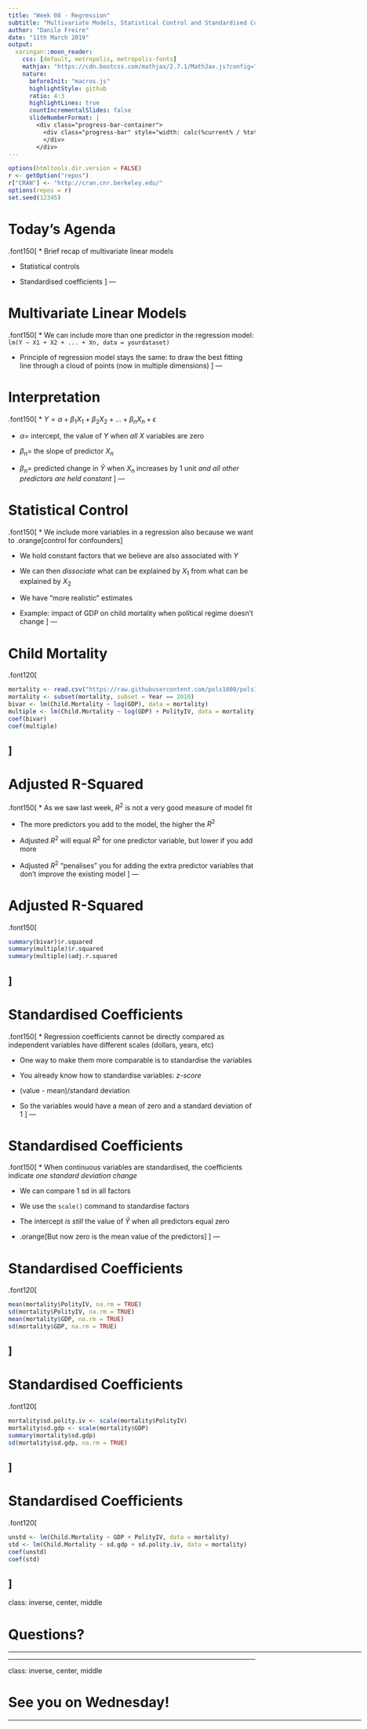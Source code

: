 ```yaml
---
title: "Week 08 - Regression"
subtitle: "Multivariate Models, Statistical Control and Standardised Coefficients<html><div style='float:left'></div><hr color='#EB811B' size=1px width=800px></html>"
author: "Danilo Freire"
date: "11th March 2019"
output: 
  xaringan::moon_reader:
    css: [default, metropolis, metropolis-fonts]
    mathjax: "https://cdn.bootcss.com/mathjax/2.7.1/MathJax.js?config=TeX-MML-AM_HTMLorMML"
    nature: 
      beforeInit: "macros.js"
      highlightStyle: github
      ratio: 4:3
      highlightLines: true
      countIncrementalSlides: false
      slideNumberFormat: |
        <div class="progress-bar-container">
          <div class="progress-bar" style="width: calc(%current% / %total% * 100%);">
          </div>
        </div>
---
```


```r
options(htmltools.dir.version = FALSE)
r <- getOption("repos")
r["CRAN"] <- "http://cran.cnr.berkeley.edu/"
options(repos = r)
set.seed(12345)
```

<style>

.remark-slide-number {
  position: inherit;
}

.remark-slide-number .progress-bar-container {
  position: absolute;
  bottom: 0;
  height: 6px;
  display: block;
  left: 0;
  right: 0;
}

.remark-slide-number .progress-bar {
  height: 100%;
  background-color: #EB811B;
}

.orange {
  color: #EB811B;
}
</style>

# Today's Agenda

.font150[
* Brief recap of multivariate linear models

* Statistical controls

* Standardised coefficients
]
---

# Multivariate Linear Models

.font150[
* We can include more than one predictor in the regression model: `lm(Y ~ X1 + X2 + ... + Xn, data = yourdataset)`

* Principle of regression model stays the same: to draw the best fitting line through a cloud of points (now in multiple dimensions)
]
---

# Interpretation

.font150[
* $Y = \alpha + \beta_1 X_1 + \beta_2 X_2 + ... + \beta_n X_n + \epsilon$
  
* $\alpha =$ intercept, the value of $Y$ when _all_ $X$ variables are zero

* $\beta_n =$ the slope of predictor $X_n$

* $\beta_n =$ predicted change in $\hat{Y}$ when $X_n$ increases by 1 unit _and all other predictors are held constant_
]
---

# Statistical Control

.font150[
* We include more variables in a regression also because we want to .orange[control for confounders]

* We hold constant factors that we believe are also associated with $Y$

* We can then _dissociate_ what can be explained by $X_1$ from what can be explained by $X_2$

* We have "more realistic" estimates
 
* Example: impact of GDP on child mortality when political regime doesn't change
]
---

# Child Mortality

.font120[
```r
mortality <- read.csv("https://raw.githubusercontent.com/pols1600/pols1600.github.io/master/datasets/prediction/bivariate_data.csv")
mortality <- subset(mortality, subset = Year == 2010)
bivar <- lm(Child.Mortality ~ log(GDP), data = mortality)
multiple <- lm(Child.Mortality ~ log(GDP) + PolityIV, data = mortality)
coef(bivar)
coef(multiple)
```
]
---

# Adjusted R-Squared

.font150[
* As we saw last week, $R^2$ is not a very good measure of model fit

* The more predictors you add to the model, the higher the $R^2$

* Adjusted $R^2$ will equal $R^2$ for one predictor variable, but lower if you add more

* Adjusted $R^2$ "penalises" you for adding the extra predictor variables that don't improve the existing model
]
---

# Adjusted R-Squared

.font150[
```r
summary(bivar)$r.squared
summary(multiple)$r.squared
summary(multiple)$adj.r.squared
```
]
---

# Standardised Coefficients

.font150[
* Regression coefficients cannot be directly compared as independent variables have different scales (dollars, years, etc)

* One way to make them more comparable is to standardise the variables

* You already know how to standardise variables: _z-score_

* (value - mean)/standard deviation

* So the variables would have a mean of zero and a standard deviation of 1
]
---

# Standardised Coefficients

.font150[
* When continuous variables are standardised, the coefficients indicate _one standard deviation change_

* We can compare 1 sd in all factors

* We use the `scale()` command to standardise factors

* The intercept _is still_ the value of $\hat{Y}$ when all predictors equal zero

* .orange[But now zero is the mean value of the predictors]
]
---

# Standardised Coefficients

.font120[
```r
mean(mortality$PolityIV, na.rm = TRUE)
sd(mortality$PolityIV, na.rm = TRUE)
mean(mortality$GDP, na.rm = TRUE)
sd(mortality$GDP, na.rm = TRUE)
```
]
---

# Standardised Coefficients

.font120[
```r
mortality$sd.polity.iv <- scale(mortality$PolityIV)
mortality$sd.gdp <- scale(mortality$GDP)
summary(mortality$sd.gdp)
sd(mortality$sd.gdp, na.rm = TRUE)
```
]
---

# Standardised Coefficients

.font120[
```r
unstd <- lm(Child.Mortality ~ GDP + PolityIV, data = mortality)
std <- lm(Child.Mortality ~ sd.gdp + sd.polity.iv, data = mortality)
coef(unstd)
coef(std)
```
]
---

class: inverse, center, middle

# Questions?

<html><div style='float:left'></div><hr color='#EB811B' size=1px width=720px></html>  
---

class: inverse, center, middle

# See you on Wednesday!

<html><div style='float:left'></div><hr color='#EB811B' size=1px width=720px></html>  
